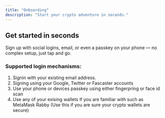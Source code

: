 ```yaml
---
title: "Onboarding"
description: "Start your crypto adventure in seconds."
---
```


## Get started in seconds

Sign up with social logins, email, or even a passkey on your phone — no complex setup, just tap and go.

### Supported login mechanisms:

1. Signin with your existing email address.
2. Signing using your Google, Twitter or Fascaster accounts
3. Use your phone or devices passkey using either fingerpring or face id scan
4. Use any of your exising wallets if you are familiar with such as MetaMask Rabby (Use this if you are sure your crypto wallets are secure)